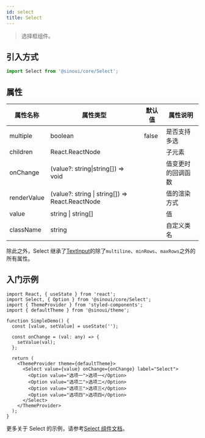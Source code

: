 ```yaml
---
id: select
title: Select
---
```


> 选择框组件。

## 引入方式

```ts
import Select from '@sinoui/core/Select';
```

## 属性

| 属性名称    | 属性类型                                        | 默认值 | 属性说明           |
| ----------- | ----------------------------------------------- | ------ | ------------------ |
| multiple    | boolean                                         | false  | 是否支持多选       |
| children    | React.ReactNode                                 |        | 子元素             |
| onChange    | (value?: string\|string[]) => void              |        | 值变更时的回调函数 |
| renderValue | (value?: string \| string[]) => React.ReactNode |        | 值的渲染方式       |
| value       | string \| string[]                              |        | 值                 |
| className   | string                                          |        | 自定义类名         |

除此之外，Select 继承了[TextInput](./text-input)的除了`multiline`、`minRows`、`maxRows`之外的所有属性。

## 入门示例

```tsx
import React, { useState } from 'react';
import Select, { Option } from '@sinoui/core/Select';
import { ThemeProvider } from 'styled-components';
import { defaultTheme } from '@sinoui/theme';

function SimpleDemo() {
  const [value, setValue] = useState('');

  const onChange = (val: any) => {
    setValue(val);
  };

  return (
    <ThemeProvider theme={defaultTheme}>
      <Select value={value} onChange={onChange} label="Select">
        <Option value="选项一">选项一</Option>
        <Option value="选项二">选项二</Option>
        <Option value="选项三">选项三</Option>
        <Option value="选项四">选项四</Option>
      </Select>
    </ThemeProvider>
  );
}
```

更多关于 Select 的示例，请参考[Select 组件文档](../components/select)。
